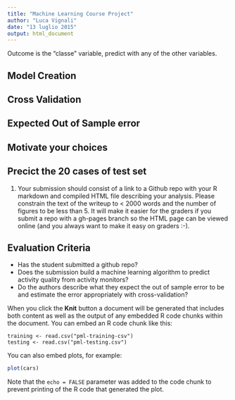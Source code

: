 ```yaml
---
title: "Machine Learning Course Project"
author: "Luca Vignali"
date: "13 luglio 2015"
output: html_document
---
```


Outcome is the "classe" variable, predict with any of the other variables. 

## Model Creation

## Cross Validation

## Expected Out of Sample error

## Motivate your choices

## Precict the 20 cases of test set

1. Your submission should consist of a link to a Github repo with your R markdown and compiled HTML file describing your analysis. Please constrain the text of the writeup to < 2000 words and the number of figures to be less than 5. It will make it easier for the graders if you submit a repo with a gh-pages branch so the HTML page can be viewed online (and you always want to make it easy on graders :-).


## Evaluation Criteria
* Has the student submitted a github repo?
* Does the submission build a machine learning algorithm to predict activity quality from activity monitors?
* Do the authors describe what they expect the out of sample error to be and estimate the error appropriately with cross-validation?





When you click the **Knit** button a document will be generated that includes both content as well as the output of any embedded R code chunks within the document. You can embed an R code chunk like this:

```load_datasets
training <- read.csv("pml-training-csv")
testing <- read.csv("pml-testing.csv")
```

You can also embed plots, for example:

```r
plot(cars)
```

Note that the `echo = FALSE` parameter was added to the code chunk to prevent printing of the R code that generated the plot.
